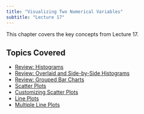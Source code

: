 ```yaml
---
title: "Visualizing Two Numerical Variables"
subtitle: "Lecture 17"
---
```


This chapter covers the key concepts from Lecture 17.

## Topics Covered

* [Review: Histograms](review-histograms.qmd)
* [Review: Overlaid and Side-by-Side Histograms](review-overlaid-and-side-by-side-histograms.qmd)
* [Review: Grouped Bar Charts](review-grouped-bar-charts.qmd)
* [Scatter Plots](scatter-plots.qmd)
* [Customizing Scatter Plots](customizing-scatter-plots.qmd)
* [Line Plots](line-plots.qmd)
* [Multiple Line Plots](multiple-line-plots.qmd)

